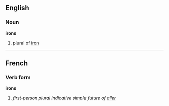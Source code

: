 ==English==
===Noun===
'''irons'''

# plural of [[iron]]

----

==French==
===Verb form===
'''irons'''

# ''first-person plural indicative simple future of [[aller]]''